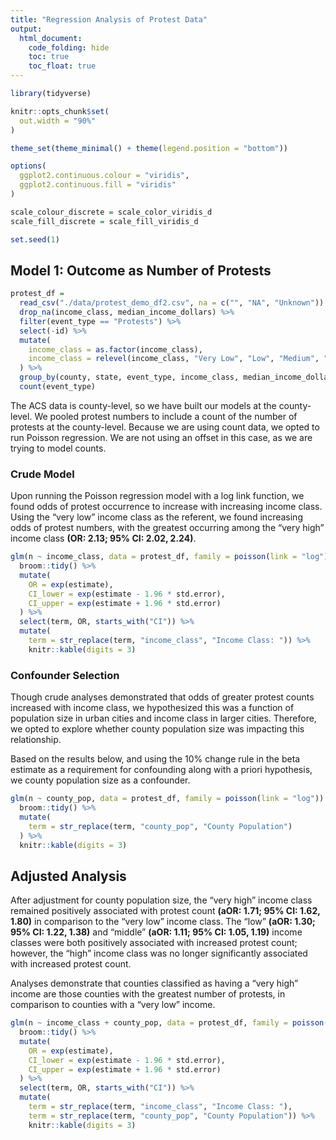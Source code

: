 ```yaml
---
title: "Regression Analysis of Protest Data"
output: 
  html_document:
    code_folding: hide
    toc: true
    toc_float: true
---
```


```r
library(tidyverse)

knitr::opts_chunk$set(
  out.width = "90%"
)

theme_set(theme_minimal() + theme(legend.position = "bottom"))

options(
  ggplot2.continuous.colour = "viridis",
  ggplot2.continuous.fill = "viridis"
)

scale_colour_discrete = scale_color_viridis_d
scale_fill_discrete = scale_fill_viridis_d

set.seed(1)
```

## Model 1: Outcome as Number of Protests

```r
protest_df =
  read_csv("./data/protest_demo_df2.csv", na = c("", "NA", "Unknown")) %>% 
  drop_na(income_class, median_income_dollars) %>% 
  filter(event_type == "Protests") %>%
  select(-id) %>% 
  mutate(
    income_class = as.factor(income_class),
    income_class = relevel(income_class, "Very Low", "Low", "Medium", "High", "Very High")
  ) %>% 
  group_by(county, state, event_type, income_class, median_income_dollars, county_pop) %>% 
  count(event_type)
```

The ACS data is county-level, so we have built our models at the county-level. We pooled protest numbers to include a count of the number of protests at the county-level. Because we are using count data, we opted to run Poisson regression. We are not using an offset in this case, as we are trying to model counts.

### Crude Model

Upon running the Poisson regression model with a log link function, we found odds of protest occurrence to increase with increasing income class. Using the "very low" income class as the referent, we found increasing odds of protest numbers, with the greatest occurring among the "very high" income class **(OR: 2.13; 95% CI: 2.02, 2.24)**. 

```r
glm(n ~ income_class, data = protest_df, family = poisson(link = "log")) %>% 
  broom::tidy() %>% 
  mutate(
    OR = exp(estimate),
    CI_lower = exp(estimate - 1.96 * std.error),
    CI_upper = exp(estimate + 1.96 * std.error)
  ) %>% 
  select(term, OR, starts_with("CI")) %>% 
  mutate(
    term = str_replace(term, "income_class", "Income Class: ")) %>% 
    knitr::kable(digits = 3)
```

### Confounder Selection

Though crude analyses demonstrated that odds of greater protest counts increased with income class, we hypothesized this was a function of population size in urban cities and income class in larger cities. Therefore, we opted to explore whether county population size was impacting this relationship.

Based on the results below, and using the 10% change rule in the beta estimate as a requirement for confounding along with a priori hypothesis, we county population size as a confounder.

```r
glm(n ~ county_pop, data = protest_df, family = poisson(link = "log")) %>% 
  broom::tidy() %>% 
  mutate(
    term = str_replace(term, "county_pop", "County Population")
  ) %>% 
  knitr::kable(digits = 3)
```

## Adjusted Analysis

After adjustment for county population size, the "very high" income class remained positively associated with protest count **(aOR: 1.71; 95% CI: 1.62, 1.80)** in comparison to the "very low" income class. The "low" **(aOR: 1.30; 95% CI: 1.22, 1.38)** and "middle" **(aOR: 1.11; 95% CI: 1.05, 1.19)** income classes were both positively associated with increased protest count; however, the "high" income class was no longer significantly associated with increased protest count.

Analyses demonstrate that counties classified as having a "very high" income are those counties with the greatest number of protests, in comparison to counties with a "very low" income.

```r
glm(n ~ income_class + county_pop, data = protest_df, family = poisson(link = "log")) %>% 
  broom::tidy() %>% 
  mutate(
    OR = exp(estimate),
    CI_lower = exp(estimate - 1.96 * std.error),
    CI_upper = exp(estimate + 1.96 * std.error)
  ) %>% 
  select(term, OR, starts_with("CI")) %>% 
  mutate(
    term = str_replace(term, "income_class", "Income Class: "),
    term = str_replace(term, "county_pop", "County Population")) %>% 
    knitr::kable(digits = 3)
```


